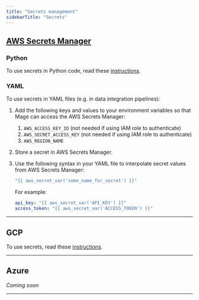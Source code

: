 ```yaml
---
title: "Secrets management"
sidebarTitle: "Secrets"
---
```


## [AWS Secrets Manager](https://aws.amazon.com/secrets-manager/)

### Python

To use secrets in Python code, read these [instructions](/design/data-loading#aws-secret-loader).

### YAML

To use secrets in YAML files (e.g. in data integration pipelines):

1. Add the following keys and values to your environment variables so that
Mage can access the AWS Secrets Manager:
    1. `AWS_ACCESS_KEY_ID` (not needed if using IAM role to authenticate)
    1. `AWS_SECRET_ACCESS_KEY` (not needed if using IAM role to authenticate)
    1. `AWS_REGION_NAME`
1. Store a secret in AWS Secrets Manager.
1. Use the following syntax in your YAML file to interpolate secret values from AWS Secrets Manager:
    ```yaml
    "{{ aws_secret_var('some_name_for_secret') }}"
    ```

    For example:
    ```yaml
    api_key: "{{ aws_secret_var('API_KEY') }}"
    access_token: "{{ aws_secret_var('ACCESS_TOKEN') }}"
    ```

---

## GCP

To use secrets, read these [instructions](/production/deploying-to-cloud/gcp/setup#secrets).

---

## Azure

*Coming soon*

---
